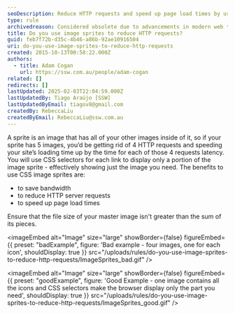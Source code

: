 ```yaml
---
seoDescription: Reduce HTTP requests and speed up page load times by using CSS image sprites, a technique that combines multiple images into one, allowing browsers to display only the needed portion.
type: rule
archivedreason: Considered obsolete due to advancements in modern web technologies, like https://www.ssw.com.au/rules/use-a-cdn
title: Do you use image sprites to reduce HTTP requests?
guid: feb7f72b-d35c-4b46-a86b-92ae10916504
uri: do-you-use-image-sprites-to-reduce-http-requests
created: 2015-10-13T00:58:22.000Z
authors:
  - title: Adam Cogan
    url: https://ssw.com.au/people/adam-cogan
related: []
redirects: []
lastUpdated: 2025-02-03T22:04:59.000Z
lastUpdatedBy: Tiago Araújo [SSW]
lastUpdatedByEmail: tiagov8@gmail.com
createdBy: RebeccaLiu
createdByEmail: RebeccaLiu@ssw.com.au
---
```


A sprite is an image that has all of your other images inside of it, so if your sprite has 5 images, you’d be getting rid of 4 HTTP requests and speeding your site’s loading time up by the time for each of those 4 requests latency. You will use CSS selectors for each link to display only a portion of the image sprite - effectively showing just the image you need.
The benefits to use CSS image sprites are:

* to save bandwidth
* to reduce HTTP server requests
* to speed up page load times

Ensure that the file size of your master image isn't greater than the sum of its pieces.

<imageEmbed
  alt="Image"
  size="large"
  showBorder={false}
  figureEmbed={{
    preset: "badExample",
    figure: 'Bad example - four images, one for each icon',
    shouldDisplay: true
  }}
  src="/uploads/rules/do-you-use-image-sprites-to-reduce-http-requests/ImageSprites_bad.gif"
/>

<imageEmbed
  alt="Image"
  size="large"
  showBorder={false}
  figureEmbed={{
    preset: "goodExample",
    figure: 'Good Example - one image contains all the icons and CSS selectors make the browser display only the part you need',
    shouldDisplay: true
  }}
  src="/uploads/rules/do-you-use-image-sprites-to-reduce-http-requests/ImageSprites_good.gif"
/>
